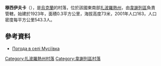 {{coord|46|59|9|N|34|40|58|E|scale:100000|display=title}}

'''穆西伊夫卡'''（{{lang-uk|Мусіївка}}），是[[烏克蘭|烏克蘭]]的村落，位於該國東南部[[扎波羅熱州|扎波羅熱州]]，由[[韋謝列區|韋謝列區]]負責管轄，始建於1923年，面積0.3平方公里，海拔高度73米，2001年人口163，人口密度每平方公里543.3人。

==參考資料==
* [http://weather.in.ua/ua/zaporozhskaja/16459 Погода в селі Мусіївка]

[[Category:扎波羅熱州村落|Category:扎波羅熱州村落]]
[[Category:韋謝列區村落|Category:韋謝列區村落]]


{{Zaporizhia-geo-stub}}